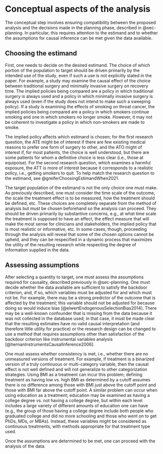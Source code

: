 # Conceptual aspects of the analysis {#sec-conceptual}

The conceptual step involves ensuring compatibility between the proposed analysis and the decisions made in the planning phase, described in @sec-planning. In particular, this requires attention to the estimand and to whether the assumptions for causal inference can be met given the data available.

## Choosing the estimand

First, one needs to decide on the desired estimand. The choice of which portion of the population to target should be driven primarily by the intended use of the study, even if such a use is not explicitly stated in the paper. For example, a study may examine the causal effect of the choice between traditional surgery and minimally invasive surgery on recovery time. The implied policies being compared are a policy in which traditional surgery is always used and a policy in which minimally invasive surgery is always used (even if the study does not intend to make such a sweeping policy). If a study is examining the effects of smoking on throat cancer, the implied policies being compared are a policy in which smokers continue smoking and one in which smokers no longer smoke. However, it may not be coherent to investigate a policy in which non-smokers are made to smoke.

The implied policy affects which estimand is chosen; for the first research question, the ATE might be of interest if there are few existing medical reasons to prefer one form of surgery to other, and the ATO might of interest if, for most patients, the choice is well understood, but there are some patients for whom a definitive choice is less clear (i.e., those at equipoise). For the second research question, which examines a harmful exposure, the ATT is more of interest because it corresponds to a realistic policy, i.e., getting smokers to quit. To help match the research question to the estimand, see @greiferChoosingEstimandWhen2021.

The target population of the estimand is not the only choice one must make. As previously described, one must consider the time scale of the outcome, the scale the treatment effect is to be measured, how the treatment should be defined, etc. These choices are completely separate from the method of analysis but must be chosen beforehand so the analysis can proceed. They should be driven primarily by substantive concerns, e.g., at what time scale the treatment is supposed to have an effect, the effect measure that will make the most sense for clinicians and stakeholders, the implied policy that is most realistic or informative, etc. In some cases, though, proceeding through the analysis will reveal that some of the chosen options cannot be upheld, and they can be respecified in a dynamic process that maximizes the utility of the resulting research while respecting the degree of information supplied in the data.

## Assessing assumptions

After selecting a quantity to target, one must assess the assumptions required for causality, described previously in @sec-planning. One must decide whether the data available are sufficient to satisfy the backdoor criterion, and, if so, which variables must be adjusted for and which must not be. For example, there may be a strong predictor of the outcome that is affected by the treatment; this variable should not be adjusted for because doing so would induce bias [@elwertEndogenousSelectionBias2014]. There may be a well-known confounder that is missing from the data because it was not collected in the database used; in that case, it must be made clear that the resulting estimates have no valid causal interpretation (and therefore little utility for practice) or the research design can be changed to use a method that requires assumptions other than satisfaction of the backdoor criterion like instrumental variables analysis [@hernanInstrumentsCausalInference2006].

One must assess whether consistency is met, i.e., whether there are no unmeasured versions of treatment. For example, if treatment is a binarized version of a truly continuous or multi-category variable, then the causal effect is not well defined and will not generalize to other categorization strategies. Using BMI as a treatment can incur this problem; defining treatment as having low vs. high BMI as determined by a cutoff assumes there is no difference among those with BMI just above the cutoff point and those with BMI far above the cutoff point. A similar problem can occur when using education as a treatment; education may be examined as having a college degree vs. not having a college degree, but within each level includes a large variety of different amounts of education one can have (e.g., the group of those having a college degree include both people who graduated college and did no more schooling and those who went on to get PhDs, MDs, or MBAs). Instead, these variables might be considered as continuous treatments, with methods appropriate for that treatment type used.

Once the assumptions are determined to be met, one can proceed with the analysis of the data.
